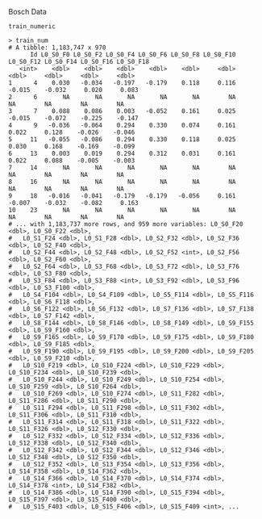 Bosch Data

`train_numeric`

```
> train_num
# A tibble: 1,183,747 x 970
      Id L0_S0_F0 L0_S0_F2 L0_S0_F4 L0_S0_F6 L0_S0_F8 L0_S0_F10 L0_S0_F12 L0_S0_F14 L0_S0_F16 L0_S0_F18
   <int>    <dbl>    <dbl>    <dbl>    <dbl>    <dbl>     <dbl>     <dbl>     <dbl>     <dbl>     <dbl>
1      4    0.030   -0.034   -0.197   -0.179    0.118     0.116    -0.015    -0.032     0.020     0.083
2      6       NA       NA       NA       NA       NA        NA        NA        NA        NA        NA
3      7    0.088    0.086    0.003   -0.052    0.161     0.025    -0.015    -0.072    -0.225    -0.147
4      9   -0.036   -0.064    0.294    0.330    0.074     0.161     0.022     0.128    -0.026    -0.046
5     11   -0.055   -0.086    0.294    0.330    0.118     0.025     0.030     0.168    -0.169    -0.099
6     13    0.003    0.019    0.294    0.312    0.031     0.161     0.022     0.088    -0.005    -0.003
7     14       NA       NA       NA       NA       NA        NA        NA        NA        NA        NA
8     16       NA       NA       NA       NA       NA        NA        NA        NA        NA        NA
9     18   -0.016   -0.041   -0.179   -0.179   -0.056     0.161    -0.007    -0.032    -0.082     0.163
10    23       NA       NA       NA       NA       NA        NA        NA        NA        NA        NA
# ... with 1,183,737 more rows, and 959 more variables: L0_S0_F20 <dbl>, L0_S0_F22 <dbl>,
#   L0_S1_F24 <dbl>, L0_S1_F28 <dbl>, L0_S2_F32 <dbl>, L0_S2_F36 <dbl>, L0_S2_F40 <dbl>,
#   L0_S2_F44 <dbl>, L0_S2_F48 <dbl>, L0_S2_F52 <int>, L0_S2_F56 <dbl>, L0_S2_F60 <dbl>,
#   L0_S2_F64 <dbl>, L0_S3_F68 <dbl>, L0_S3_F72 <dbl>, L0_S3_F76 <dbl>, L0_S3_F80 <dbl>,
#   L0_S3_F84 <dbl>, L0_S3_F88 <int>, L0_S3_F92 <dbl>, L0_S3_F96 <dbl>, L0_S3_F100 <dbl>,
#   L0_S4_F104 <dbl>, L0_S4_F109 <dbl>, L0_S5_F114 <dbl>, L0_S5_F116 <dbl>, L0_S6_F118 <dbl>,
#   L0_S6_F122 <dbl>, L0_S6_F132 <dbl>, L0_S7_F136 <dbl>, L0_S7_F138 <dbl>, L0_S7_F142 <dbl>,
#   L0_S8_F144 <dbl>, L0_S8_F146 <dbl>, L0_S8_F149 <dbl>, L0_S9_F155 <dbl>, L0_S9_F160 <dbl>,
#   L0_S9_F165 <dbl>, L0_S9_F170 <dbl>, L0_S9_F175 <dbl>, L0_S9_F180 <dbl>, L0_S9_F185 <dbl>,
#   L0_S9_F190 <dbl>, L0_S9_F195 <dbl>, L0_S9_F200 <dbl>, L0_S9_F205 <dbl>, L0_S9_F210 <dbl>,
#   L0_S10_F219 <dbl>, L0_S10_F224 <dbl>, L0_S10_F229 <dbl>, L0_S10_F234 <dbl>, L0_S10_F239 <dbl>,
#   L0_S10_F244 <dbl>, L0_S10_F249 <dbl>, L0_S10_F254 <dbl>, L0_S10_F259 <dbl>, L0_S10_F264 <dbl>,
#   L0_S10_F269 <dbl>, L0_S10_F274 <dbl>, L0_S11_F282 <dbl>, L0_S11_F286 <dbl>, L0_S11_F290 <dbl>,
#   L0_S11_F294 <dbl>, L0_S11_F298 <dbl>, L0_S11_F302 <dbl>, L0_S11_F306 <dbl>, L0_S11_F310 <dbl>,
#   L0_S11_F314 <dbl>, L0_S11_F318 <dbl>, L0_S11_F322 <dbl>, L0_S11_F326 <dbl>, L0_S12_F330 <dbl>,
#   L0_S12_F332 <dbl>, L0_S12_F334 <dbl>, L0_S12_F336 <dbl>, L0_S12_F338 <dbl>, L0_S12_F340 <dbl>,
#   L0_S12_F342 <dbl>, L0_S12_F344 <dbl>, L0_S12_F346 <dbl>, L0_S12_F348 <dbl>, L0_S12_F350 <dbl>,
#   L0_S12_F352 <dbl>, L0_S13_F354 <dbl>, L0_S13_F356 <dbl>, L0_S14_F358 <dbl>, L0_S14_F362 <dbl>,
#   L0_S14_F366 <dbl>, L0_S14_F370 <dbl>, L0_S14_F374 <dbl>, L0_S14_F378 <int>, L0_S14_F382 <dbl>,
#   L0_S14_F386 <dbl>, L0_S14_F390 <dbl>, L0_S15_F394 <dbl>, L0_S15_F397 <dbl>, L0_S15_F400 <dbl>,
#   L0_S15_F403 <dbl>, L0_S15_F406 <dbl>, L0_S15_F409 <int>, ...
```
